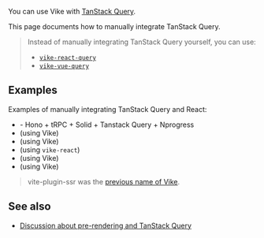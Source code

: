 
You can use Vike with [TanStack Query](https://tanstack.com/query).

This page documents how to manually integrate TanStack Query.

> Instead of manually integrating TanStack Query yourself, you can use:
> - [`vike-react-query`](https://github.com/vikejs/vike-react/tree/main/packages/vike-react-query)
> - [`vike-vue-query`](https://github.com/vikejs/vike-vue/tree/main/packages/vike-vue-query)


## Examples

Examples of manually integrating TanStack Query and React:
 - <Example timestamp="2024.04" repo="Blankeos/hono-trpc" /> - Hono + tRPC + Solid + Tanstack Query + Nprogress
 - <Example timestamp="2023.11" repo="nabi-chan/vike-trpc-ssr" /> (using Vike)
 - <Example timestamp="2023.11" repo="phonzammi/vike-react-tanstack-query" /> (using Vike)
 - <Example timestamp="2023.11" repo="phonzammi/vike-react-query" /> (using <Link href="/vike-react">`vike-react`</Link>)
 - <Example timestamp="2023.07" repo="alternativniy/vite-ssr-with-react-query" /> (using Vike)
 - <Example timestamp="2023.04" repo="YannBirba/vps-react-query" /> (using Vike)

> vite-plugin-ssr was the [previous name of Vike](https://vite-plugin-ssr.com/vike).


## See also

- [Discussion about pre-rendering and TanStack Query](https://github.com/vikejs/vike/discussions/774)
